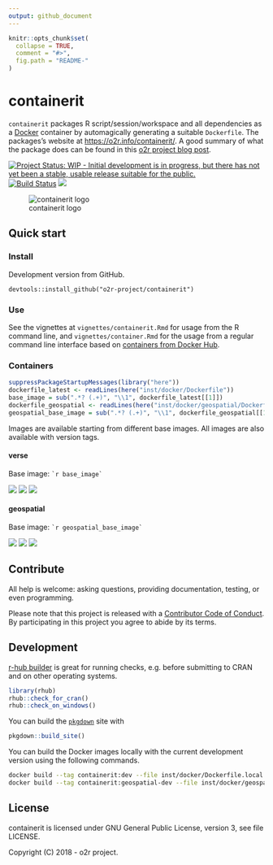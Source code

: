 ```yaml
---
output: github_document
---
```

<!-- README.md is generated from README.Rmd. Please edit that file -->

```r
knitr::opts_chunk$set(
  collapse = TRUE,
  comment = "#>",
  fig.path = "README-"
)
```

# containerit

`containerit` packages R script/session/workspace and all dependencies as a [Docker](http://docker.com/) container by automagically generating a suitable `Dockerfile`.
The packages's website at [https://o2r.info/containerit/](https://o2r.info/containerit/).
A good summary of what the package does can be found in this [o2r project blog post](http://o2r.info/2017/05/30/containerit-package/).

[![Project Status: WIP - Initial development is in progress, but there has not yet been a stable, usable release suitable for the public.](http://www.repostatus.org/badges/latest/wip.svg)](http://www.repostatus.org/#wip)
[![Build Status](https://travis-ci.org/o2r-project/containerit.svg?branch=master)](https://travis-ci.org/o2r-project/containerit)
[![](http://www.r-pkg.org/badges/version/containerit)](http://www.r-pkg.org/pkg/containerit)

![containerit logo](inst/logo.png)

## Quick start

### Install

Development version from GitHub.

```
devtools::install_github("o2r-project/containerit")
```

### Use

See the vignettes at `vignettes/containerit.Rmd` for usage from the R command line, and `vignettes/container.Rmd` for the usage from a regular command line interface based on [containers from Docker Hub](https://hub.docker.com/r/o2rproject/containerit/).

### Containers

```r
suppressPackageStartupMessages(library("here"))
dockerfile_latest <- readLines(here("inst/docker/Dockerfile"))
base_image = sub(".*? (.+)", "\\1", dockerfile_latest[[1]])
dockerfile_geospatial <- readLines(here("inst/docker/geospatial/Dockerfile"))
geospatial_base_image = sub(".*? (.+)", "\\1", dockerfile_geospatial[[1]])
```

Images are available starting from different base images.
All images are also available with version tags.

#### verse

Base image: `` `r base_image` ``

[![](https://images.microbadger.com/badges/version/o2rproject/containerit.svg)](https://microbadger.com/images/o2rproject/containerit "Get your own version badge on microbadger.com") [![](https://images.microbadger.com/badges/image/o2rproject/containerit.svg)](https://microbadger.com/images/o2rproject/containerit "Get your own image badge on microbadger.com") [![](https://images.microbadger.com/badges/commit/o2rproject/containerit.svg)](https://microbadger.com/images/o2rproject/containerit "Get your own commit badge on microbadger.com")

#### geospatial

Base image: `` `r geospatial_base_image` ``

[![](https://images.microbadger.com/badges/version/o2rproject/containerit:geospatial.svg)](https://microbadger.com/images/o2rproject/containerit:geospatial "Get your own version badge on microbadger.com") [![](https://images.microbadger.com/badges/image/o2rproject/containerit:geospatial.svg)](https://microbadger.com/images/o2rproject/containerit:geospatial "Get your own image badge on microbadger.com") [![](https://images.microbadger.com/badges/commit/o2rproject/containerit:geospatial.svg)](https://microbadger.com/images/o2rproject/containerit:geospatial "Get your own commit badge on microbadger.com")

## Contribute

All help is welcome: asking questions, providing documentation, testing, or even programming.

Please note that this project is released with a [Contributor Code of Conduct](CONDUCT.md).
By participating in this project you agree to abide by its terms.

## Development

[r-hub builder](https://builder.r-hub.io/) is great for running checks, e.g. before submitting to CRAN and on other operating systems.

```r
library(rhub)
rhub::check_for_cran()
rhub::check_on_windows()
```

You can build the [`pkgdown`](http://pkgdown.r-lib.org/) site with

```r
pkgdown::build_site()
```

You can build the Docker images locally with the current development version using the following commands.

```bash
docker build --tag containerit:dev --file inst/docker/Dockerfile.local .
docker build --tag containerit:geospatial-dev --file inst/docker/geospatial/Dockerfile.local .
```

## License

containerit is licensed under GNU General Public License, version 3, see file LICENSE.

Copyright (C) 2018 - o2r project.
